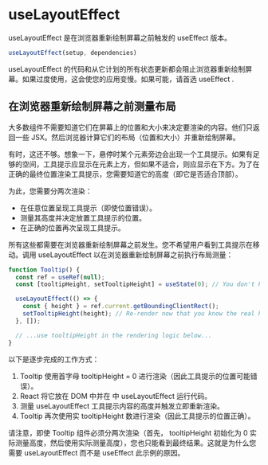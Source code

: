 # useLayoutEffect

useLayoutEffect 是在浏览器重新绘制屏幕之前触发的 useEffect 版本。

``` javascript
useLayoutEffect(setup, dependencies)
```

useLayoutEffect 的代码和从它计划的所有状态更新都会阻止浏览器重新绘制屏幕。如果过度使用，这会使您的应用变慢。如果可能，请首选 useEffect .

## 在浏览器重新绘制屏幕之前测量布局

大多数组件不需要知道它们在屏幕上的位置和大小来决定要渲染的内容。他们只返回一些 JSX。然后浏览器计算它们的布局（位置和大小）并重新绘制屏幕。

有时，这还不够。想象一下，悬停时某个元素旁边会出现一个工具提示。如果有足够的空间，工具提示应显示在元素上方，但如果不适合，则应显示在下方。为了在正确的最终位置渲染工具提示，您需要知道它的高度（即它是否适合顶部）。

为此，您需要分两次渲染：

- 在任意位置呈现工具提示（即使位置错误）。
- 测量其高度并决定放置工具提示的位置。
- 在正确的位置再次呈现工具提示。

所有这些都需要在浏览器重新绘制屏幕之前发生。您不希望用户看到工具提示在移动。调用 useLayoutEffect 以在浏览器重新绘制屏幕之前执行布局测量：

``` javascript
function Tooltip() {
  const ref = useRef(null);
  const [tooltipHeight, setTooltipHeight] = useState(0); // You don't know real height yet

  useLayoutEffect(() => {
    const { height } = ref.current.getBoundingClientRect();
    setTooltipHeight(height); // Re-render now that you know the real height
  }, []);

  // ...use tooltipHeight in the rendering logic below...
}
```

以下是逐步完成的工作方式：

1. Tooltip 使用首字母 tooltipHeight = 0 进行渲染（因此工具提示的位置可能错误）。
2. React 将它放在 DOM 中并在 中 useLayoutEffect 运行代码。
3. 测量 useLayoutEffect 工具提示内容的高度并触发立即重新渲染。
4. Tooltip 再次使用实 tooltipHeight 数进行渲染（因此工具提示的位置正确）。

请注意，即使 Tooltip 组件必须分两次渲染（首先， tooltipHeight 初始化为 0 实际测量高度，然后使用实际测量高度），您也只能看到最终结果。这就是为什么您需要 useLayoutEffect 而不是 useEffect 此示例的原因。